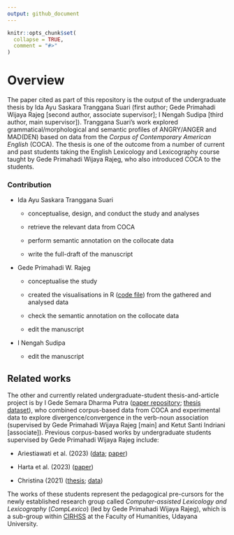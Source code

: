 ```yaml
---
output: github_document
---
```


<!-- README.md is generated from README.Rmd. Please edit that file -->

```r
knitr::opts_chunk$set(
  collapse = TRUE,
  comment = "#>"
)
```

# Overview

The paper cited as part of this repository is the output of the undergraduate thesis by Ida Ayu Saskara Tranggana Suari (first author; Gede Primahadi Wijaya Rajeg [second author, associate supervisor]; I Nengah Sudipa [third author, main supervisor]). Tranggana Suari's work explored grammatical/morphological and semantic profiles of ANGRY/ANGER and MAD(DEN) based on data from the *Corpus of Contemporary American English* (COCA). The thesis is one of the outcome from a number of current and past students taking the English Lexicology and Lexicography course taught by Gede Primahadi Wijaya Rajeg, who also introduced COCA to the students. 

### Contribution

- Ida Ayu Saskara Tranggana Suari 

    - conceptualise, design, and conduct the study and analyses
    
    - retrieve the relevant data from COCA
    
    - perform semantic annotation on the collocate data
    
    - write the full-draft of the manuscript

- Gede Primahadi W. Rajeg 

    - conceptualise the study
    
    - created the visualisations in R ([code file](https://github.com/cirhss/anger-mad-coca/blob/main/analyses.R)) from the gathered and analysed data
    
    - check the semantic annotation on the collocate data
    
    - edit the manuscript

- I Nengah Sudipa

    - edit the manuscript
    
## Related works

The other and currently related undergraduate-student thesis-and-article project is by I Gede Semara Dharma Putra ([paper repository](https://github.com/gederajeg/verb-noun-association); [thesis dataset](https://doi.org/10.6084/m9.figshare.25560714)), who combined corpus-based data from COCA and experimental data to explore divergence/convergence in the verb-noun association (supervised by Gede Primahadi Wijaya Rajeg [main] and Ketut Santi Indriani [associate]). Previous corpus-based works by undergraduate students supervised by Gede Primahadi Wijaya Rajeg include: 

- Ariestiawati et al. (2023) ([data](https://doi.org/10.6084/m9.figshare.23640270); [paper](https://doi.org/10.59024/ijellacush.v1i2.135))

- Harta et al. (2023) ([paper](https://pbsi-upr.id/index.php/ijellacush/article/view/194))

- Christina (2021) ([thesis](https://doi.org/10.6084/m9.figshare.19665804); [data](https://doi.org/10.6084/m9.figshare.14701392))

The works of these students represent the pedagogical pre-cursors for the newly established research group called *Computer-assisted Lexicology and Lexicography* (*CompLexico*) (led by Gede Primahadi Wijaya Rajeg), which is a sub-group within [CIRHSS](http://www.cirhss.org) at the Faculty of Humanities, Udayana University.